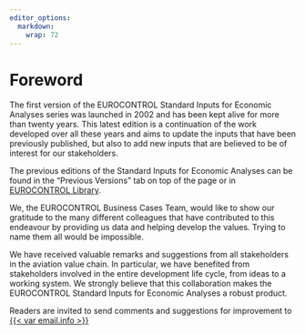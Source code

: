 ```yaml
---
editor_options: 
  markdown: 
    wrap: 72
---
```


# Foreword {.unnumbered}

The first version of the EUROCONTROL Standard Inputs for Economic Analyses series
was launched in 2002 and has been kept alive for more than twenty years. This 
latest edition is a continuation of the work developed over all these years and 
aims to update the inputs that have been previously published, but also to add new
inputs that are believed to be of interest for our stakeholders.

The previous editions of the Standard Inputs for Economic Analyses can be found in the "Previous Versions" tab on top of the page or in [EUROCONTROL Library](https://www.eurocontrol.int/publication/eurocontrol-standard-inputs-economic-analyses).

We, the EUROCONTROL Business Cases Team, would like to show our gratitude to the
many different colleagues that have contributed to this endeavour by providing us
data and helping develop the values. Trying to name them all would be impossible.

We have received valuable remarks and suggestions from all stakeholders in the 
aviation value chain. In particular, we have benefited from stakeholders involved 
in the entire development life cycle, from ideas to a working system. We strongly 
believe that this collaboration makes the EUROCONTROL Standard Inputs for Economic
Analyses a robust product.

Readers are invited to send comments and suggestions for improvement to [{{< var email.info >}}](mailto:{{< var email.info >}})